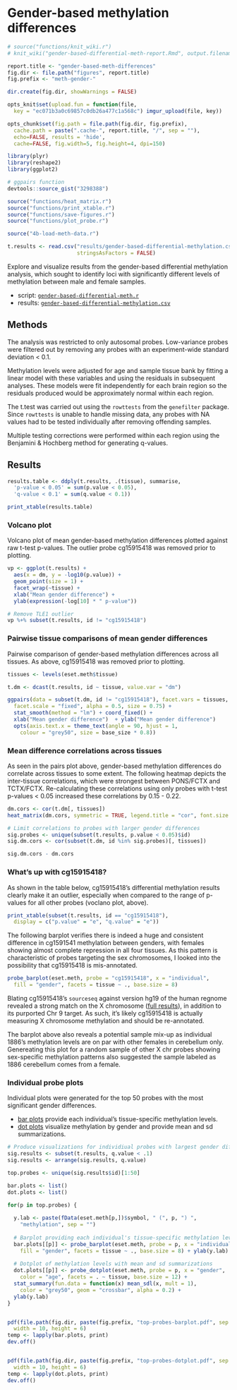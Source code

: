 # Gender-based methylation differences

```r
# source("functions/knit_wiki.r")
# knit_wiki("gender-based-differential-meth-report.Rmd", output.filename = "Gender-based methylation differences")

report.title <- "gender-based-meth-differences"
fig.dir <- file.path("figures", report.title)
fig.prefix <- "meth-gender-"

dir.create(fig.dir, showWarnings = FALSE)

opts_knit$set(upload.fun = function(file, 
  key = "ec071b3a0c69857c0db26a477c1a568c") imgur_upload(file, key))

opts_chunk$set(fig.path = file.path(fig.dir, fig.prefix),
  cache.path = paste(".cache-", report.title, "/", sep = ""),
  echo=FALSE, results = 'hide',
  cache=FALSE, fig.width=5, fig.height=4, dpi=150)
```

```r
library(plyr)
library(reshape2)
library(ggplot2)

# ggpairs function
devtools::source_gist("3298388")

source("functions/heat_matrix.r")
source("functions/print_xtable.r")
source("functions/save-figures.r")
source("functions/plot_probe.r")
```

```r
source("4b-load-meth-data.r")

t.results <- read.csv("results/gender-based-differential-methylation.csv",
                      stringsAsFactors = FALSE)
```

Explore and visualize results from the gender-based differential methylation analysis, which sought to identify loci with significantly different levels of methylation between male and female samples.

* script: [`gender-based-differential-meth.r`](https://github.com/aaronwolen/gibbs-brain-project/blob/master/gender-based-differential-meth.r)
* results: [`gender-based-differential-methylation.csv`](https://github.com/aaronwolen/gibbs-brain-project/blob/master/results/gender-based-differential-methylation.csv)

## Methods
The analysis was restricted to only autosomal probes. Low-variance probes were filtered out by removing any probes with an experiment-wide standard deviation < 0.1. 

Methylation levels were adjusted for age and sample tissue bank by fitting a linear model with these variables and using the residuals in subsequent analyses. These models were fit independently for each brain region so the residuals produced would be approximately normal within each region. 

The t.test was carried out using the `rowttests` from the `genefilter` package. Since `rowttests` is unable to handle missing data, any probes with NA values had to be tested individually after removing offending samples.

Multiple testing corrections were performed within each region using the Benjamini & Hochberg method for generating q-values.

## Results

```r
results.table <- ddply(t.results, .(tissue), summarise, 
  'p-value < 0.05' = sum(p.value < 0.05),
  'q-value < 0.1' = sum(q.value < 0.1))

print_xtable(results.table)
```

### Volcano plot
Volcano plot of mean gender-based methylation differences plotted against raw t-test p-values. The outlier probe cg15915418 was removed prior to plotting. 

```r
vp <- ggplot(t.results) +
  aes(x = dm, y = -log10(p.value)) +
  geom_point(size = 1) +
  facet_wrap(~tissue) +
  xlab("Mean gender difference") + 
  ylab(expression(-log[10] * " p-value"))

# Remove TLE1 outlier
vp %+% subset(t.results, id != "cg15915418")
```


### Pairwise tissue comparisons of mean gender differences
Pairwise comparison of gender-based methylation differences across all tissues. As above, cg15915418 was removed prior to plotting. 

```r
tissues <- levels(eset.meth$tissue)

t.dm <- dcast(t.results, id ~ tissue, value.var = "dm")

ggpairs(data = subset(t.dm, id != "cg15915418"), facet.vars = tissues, 
  facet.scale = "fixed", alpha = 0.5, size = 0.75) + 
  stat_smooth(method = "lm") + coord_fixed() +
  xlab("Mean gender difference")  + ylab("Mean gender difference")
  opts(axis.text.x = theme_text(angle = 90, hjust = 1, 
    colour = "grey50", size = base_size * 0.8)) 
```

### Mean difference correlations across tissues

As seen in the pairs plot above, gender-based methylation differences do correlate across tissues to some extent. The following heatmap depicts the inter-tissue correlations, which were strongest between PONS/FCTX and TCTX/FCTX. Re-calculating these correlations using only probes with t-test p-values < 0.05 increased these correlations by 0.15 - 0.22. 

```r

dm.cors <- cor(t.dm[, tissues])
heat_matrix(dm.cors, symmetric = TRUE, legend.title = "cor", font.size = 3)

# Limit correlations to probes with larger gender differences
sig.probes <- unique(subset(t.results, p.value < 0.05)$id)
sig.dm.cors <- cor(subset(t.dm, id %in% sig.probes)[, tissues])

sig.dm.cors - dm.cors
```

### What's up with cg15915418?

As shown in the table below, cg15915418's differential methylation results clearly make it an outlier, especially when compared to the range of p-values for all other probes (voclano plot, above).
```r
print_xtable(subset(t.results, id == "cg15915418"),
  display = c("p.value" = "e", "q.value" = "e"))
```

The following barplot verifies there is indeed a huge and consistent difference in cg1591541 methylation between genders, with females showing almost complete repression in all four tissues. As this pattern is characteristic of probes targeting the sex chromosomes, I looked into the possibility that cg15915418 is mis-annotated.  
```r
probe_barplot(eset.meth, probe = "cg15915418", x = "individual",
  fill = "gender", facets = tissue ~ ., base.size = 8)
```

Blating cg15915418's `sourceseq` against version hg19 of the human regnome revealed a strong match on the X chromosome ([full results](http://useast.ensembl.org/Multi/blastview/BLA_ej6OhcbjM)), in addition to its purported Chr 9 target. As such, it's likely cg15915418 is actually measuring X chromosome methylation and should be re-annotated. 

The barplot above also reveals a potential sample mix-up as individual 1886's methylation levels are on par with other females in cerebellum only. Genereating this plot for a random sample of other X chr probes showing sex-specific methylation patterns also suggested the sample labeled as 1886 cerebellum comes from a female. 

### Individual probe plots
Individual plots were generated for the top 50 probes with the most significant gender differences. 

* [bar plots](https://github.com/aaronwolen/gibbs-brain-project/blob/master/figures/gender-based-meth-differences/meth-gender-top-probes-barplot.pdf) provide each individual's tissue-specific methylation levels.
* [dot plots](https://github.com/aaronwolen/gibbs-brain-project/blob/master/figures/gender-based-meth-differences/meth-gender-top-probes-dotplot.pdf) visualize methylation by gender and provide mean and sd summarizations. 

```r

# Produce visualizations for individiual probes with largest gender differences
sig.results <- subset(t.results, q.value < .1)
sig.results <- arrange(sig.results, q.value)

top.probes <- unique(sig.results$id)[1:50]

bar.plots <- list()
dot.plots <- list()

for(p in top.probes) {
  
  y.lab <- paste(fData(eset.meth[p,])$symbol, " (", p, ") ",
    "methylation", sep = "")
  
  # Barplot providing each individual's tissue-specific methylation level
  bar.plots[[p]] <- probe_barplot(eset.meth, probe = p, x = "individual", 
    fill = "gender", facets = tissue ~ ., base.size = 8) + ylab(y.lab)
  
  # Dotplot of methylation levels with mean and sd summarizations
  dot.plots[[p]] <- probe_dotplot(eset.meth, probe = p, x = "gender", 
    color = "age", facets = . ~ tissue, base.size = 12) +
  stat_summary(fun.data = function(x) mean_sdl(x, mult = 1), 
    color = "grey50", geom = "crossbar", alpha = 0.2) +
  ylab(y.lab)
}


pdf(file.path(fig.dir, paste(fig.prefix, "top-probes-barplot.pdf", sep = "")), 
  width = 10, height = 6)
temp <- lapply(bar.plots, print)
dev.off()


pdf(file.path(fig.dir, paste(fig.prefix, "top-probes-dotplot.pdf", sep = "")),
  width = 10, height = 6)
temp <- lapply(dot.plots, print)
dev.off()
```